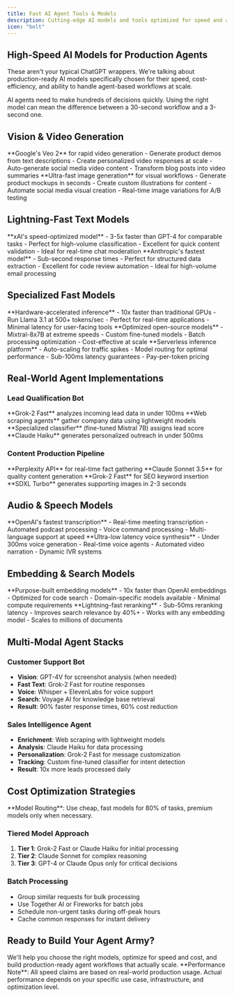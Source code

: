 ```yaml
---
title: Fast AI Agent Tools & Models
description: Cutting-edge AI models and tools optimized for speed and agent-based workflows
icon: "bolt"
---
```


## High-Speed AI Models for Production Agents

These aren't your typical ChatGPT wrappers. We're talking about production-ready AI models specifically chosen for their speed, cost-efficiency, and ability to handle agent-based workflows at scale.

<Card title="Why Speed Matters for Agents" icon="gauge-high">
  AI agents need to make hundreds of decisions quickly. Using the right model can mean the difference between a 30-second workflow and a 3-second one.
</Card>

## Vision & Video Generation

<CardGroup cols={2}>
  <Card title="Veo 2 Integration" icon="video">
    **Google's Veo 2** for rapid video generation
    - Generate product demos from text descriptions
    - Create personalized video responses at scale
    - Auto-generate social media video content
    - Transform blog posts into video summaries
  </Card>
  <Card title="Flux & SDXL Turbo" icon="image">
    **Ultra-fast image generation** for visual workflows
    - Generate product mockups in seconds
    - Create custom illustrations for content
    - Automate social media visual creation
    - Real-time image variations for A/B testing
  </Card>
</CardGroup>

## Lightning-Fast Text Models

<CardGroup cols={2}>
  <Card title="Grok-2 Fast" icon="zap">
    **xAI's speed-optimized model**
    - 3-5x faster than GPT-4 for comparable tasks
    - Perfect for high-volume classification
    - Excellent for quick content validation
    - Ideal for real-time chat moderation
  </Card>
  <Card title="Claude Haiku 3.5" icon="feather">
    **Anthropic's fastest model**
    - Sub-second response times
    - Perfect for structured data extraction
    - Excellent for code review automation
    - Ideal for high-volume email processing
  </Card>
</CardGroup>

## Specialized Fast Models

<CardGroup cols={3}>
  <Card title="Groq LPU Cloud" icon="microchip">
    **Hardware-accelerated inference**
    - 10x faster than traditional GPUs
    - Run Llama 3.1 at 500+ tokens/sec
    - Perfect for real-time applications
    - Minimal latency for user-facing tools
  </Card>
  <Card title="Together AI Turbo" icon="rocket">
    **Optimized open-source models**
    - Mixtral-8x7B at extreme speeds
    - Custom fine-tuned models
    - Batch processing optimization
    - Cost-effective at scale
  </Card>
  <Card title="Fireworks AI" icon="fire">
    **Serverless inference platform**
    - Auto-scaling for traffic spikes
    - Model routing for optimal performance
    - Sub-100ms latency guarantees
    - Pay-per-token pricing
  </Card>
</CardGroup>

## Real-World Agent Implementations

### Lead Qualification Bot
<Steps>
  <Step title="Initial Contact">
    **Grok-2 Fast** analyzes incoming lead data in under 100ms
  </Step>
  <Step title="Enrichment">
    **Web scraping agents** gather company data using lightweight models
  </Step>
  <Step title="Scoring">
    **Specialized classifier** (fine-tuned Mistral 7B) assigns lead score
  </Step>
  <Step title="Response">
    **Claude Haiku** generates personalized outreach in under 500ms
  </Step>
</Steps>

### Content Production Pipeline
<Steps>
  <Step title="Research">
    **Perplexity API** for real-time fact gathering
  </Step>
  <Step title="Writing">
    **Claude Sonnet 3.5** for quality content generation
  </Step>
  <Step title="Optimization">
    **Grok-2 Fast** for SEO keyword insertion
  </Step>
  <Step title="Visuals">
    **SDXL Turbo** generates supporting images in 2-3 seconds
  </Step>
</Steps>

## Audio & Speech Models

<CardGroup cols={2}>
  <Card title="Whisper v3 Turbo" icon="microphone">
    **OpenAI's fastest transcription**
    - Real-time meeting transcription
    - Automated podcast processing
    - Voice command processing
    - Multi-language support at speed
  </Card>
  <Card title="ElevenLabs Turbo" icon="volume-high">
    **Ultra-low latency voice synthesis**
    - Under 300ms voice generation
    - Real-time voice agents
    - Automated video narration
    - Dynamic IVR systems
  </Card>
</CardGroup>

## Embedding & Search Models

<CardGroup cols={2}>
  <Card title="Voyage AI" icon="compass">
    **Purpose-built embedding models**
    - 10x faster than OpenAI embeddings
    - Optimized for code search
    - Domain-specific models available
    - Minimal compute requirements
  </Card>
  <Card title="Cohere Rerank" icon="sort">
    **Lightning-fast reranking**
    - Sub-50ms reranking latency
    - Improves search relevance by 40%+
    - Works with any embedding model
    - Scales to millions of documents
  </Card>
</CardGroup>

## Multi-Modal Agent Stacks

### Customer Support Bot
- **Vision**: GPT-4V for screenshot analysis (when needed)
- **Fast Text**: Grok-2 Fast for routine responses
- **Voice**: Whisper + ElevenLabs for voice support
- **Search**: Voyage AI for knowledge base retrieval
- **Result**: 90% faster response times, 60% cost reduction

### Sales Intelligence Agent
- **Enrichment**: Web scraping with lightweight models
- **Analysis**: Claude Haiku for data processing
- **Personalization**: Grok-2 Fast for message customization
- **Tracking**: Custom fine-tuned classifier for intent detection
- **Result**: 10x more leads processed daily

## Cost Optimization Strategies

<Tip>
  **Model Routing**: Use cheap, fast models for 80% of tasks, premium models only when necessary.
</Tip>

### Tiered Model Approach
1. **Tier 1**: Grok-2 Fast or Claude Haiku for initial processing
2. **Tier 2**: Claude Sonnet for complex reasoning
3. **Tier 3**: GPT-4 or Claude Opus only for critical decisions

### Batch Processing
- Group similar requests for bulk processing
- Use Together AI or Fireworks for batch jobs
- Schedule non-urgent tasks during off-peak hours
- Cache common responses for instant delivery

## Ready to Build Your Agent Army?

<Card title="Let's Implement These Tools" icon="robot" href="/contact">
  We'll help you choose the right models, optimize for speed and cost, and build production-ready agent workflows that actually scale.
</Card>

<Info>
  **Performance Note**: All speed claims are based on real-world production usage. Actual performance depends on your specific use case, infrastructure, and optimization level.
</Info>